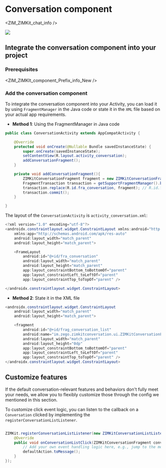 # Conversation component


<ZIM_ZIMKit_chat_info />

<div style={{width:"300px"}}>
    <Frame width="auto" height="auto" caption="">
        <img src="https://storage.zego.im/sdk-doc/Pics/zimkit_android/zimkit_android_conversation_en_new.gif" />
    </Frame>
</div>

## Integrate the conversation component into your project

### Prerequisites


<ZIM_ZIMKIt_component_Prefix_info_New />

### Add the conversation component

To integrate the conversation component into your Activity, you can load it by using `FragmentManager` in the Java code or state it in the `XML` file based on your actual app requirements. 

- **Method 1**: Using the FragmentManager in Java code

```java
public class ConversationActivity extends AppCompatActivity {

    @Override
    protected void onCreate(@Nullable Bundle savedInstanceState) {
        super.onCreate(savedInstanceState);
        setContentView(R.layout.activity_conversation);
        addConversationFragment();
    }

    private void addConversationFragment(){
        ZIMKitConversationFragment fragment = new ZIMKitConversationFragment();
        FragmentTransaction transaction = getSupportFragmentManager().beginTransaction();
        transaction.replace(R.id.fra_conversation, fragment); // R.id.fra_conversation refers to the ID of FrameLayout that is defined in the XML.
        transaction.commit();
    }

}
```

The layout of the `ConversationActivity` is `activity_conversation.xml`:

```java
<?xml version="1.0" encoding="utf-8"?>
<androidx.constraintlayout.widget.ConstraintLayout xmlns:android="http://schemas.android.com/apk/res/android"
    xmlns:app="http://schemas.android.com/apk/res-auto"
    android:layout_width="match_parent"
    android:layout_height="match_parent">

    <FrameLayout
        android:id="@+id/fra_conversation"
        android:layout_width="match_parent"
        android:layout_height="match_parent"
        app:layout_constraintBottom_toBottomOf="parent"
        app:layout_constraintLeft_toLeftOf="parent"
        app:layout_constraintTop_toTopOf="parent" />

</androidx.constraintlayout.widget.ConstraintLayout>
```

- **Method 2**: State it in the XML file

```java
<androidx.constraintlayout.widget.ConstraintLayout
    android:layout_width="match_parent"
    android:layout_height="match_parent">

    <fragment
        android:id="@+id/frag_conversation_list"
        android:name="im.zego.zimkitconversation.ui.ZIMKitConversationFragment"
        android:layout_width="match_parent"
        android:layout_height="0dp"
        app:layout_constraintBottom_toBottomOf="parent"
        app:layout_constraintLeft_toLeftOf="parent"
        app:layout_constraintTop_toTopOf="parent" />
</androidx.constraintlayout.widget.ConstraintLayout>
```

## Customize features

If the default conversation-relevant features and behaviors don't fully meet your needs, we allow you to flexibly customize those through the config we mentioned in this section.

<Accordion title="1. Custom click event" defaultOpen="false">

To customize click event logic, you can listen to the callback on a `Conversation` clicked by implementing the `registerConversationListListener`.

```java

ZIMKit.registerConversationListListener(new ZIMKitConversationListListener() {
    @Override
    public void onConversationListClick(ZIMKitConversationFragment conversationFragment, ZIMKitConversation conversation, DefaultAction defaultAction) {
        // Add your own event handling logic here, e.g., jump to the message page.
        defaultAction.toMessage();
    }
});

```
</Accordion>